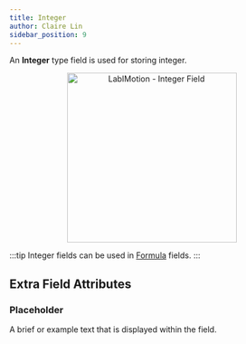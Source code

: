 ```yaml
---
title: Integer
author: Claire Lin
sidebar_position: 9
---
```



<Reader text="Designer" />

An **Integer** type field is used for storing integer.

<p align="center">
  <img src={fieldInteger} alt="LabIMotion - Integer Field" width="300" />
  <FigCaption text="Integer field type" />
</p>

:::tip
Integer fields can be used in [Formula](formula-field) fields.
:::

## Extra Field Attributes

### Placeholder

A brief or example text that is displayed within the field.
